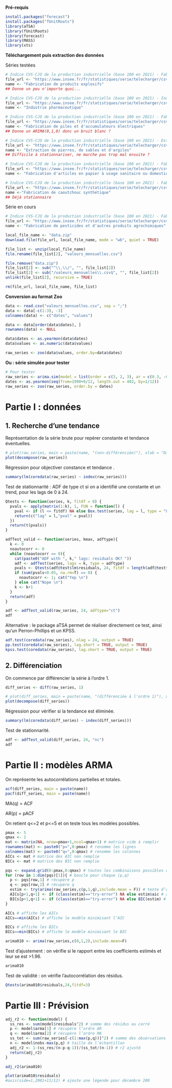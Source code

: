 **Pré-requis**

```r
install.packages("forecast")
install.packages("fUnitRoots")
library(aTSA)
library(fUnitRoots)
library(forecast)
library(MASS)
library(xts)
```

**Téléchargement puis extraction des données**

Séries testées

```r
# Indice CVS-CJO de la production industrielle (base 100 en 2021) - Fabrication de produits explosifs
file_url <- "https://www.insee.fr/fr/statistiques/serie/telecharger/csv/010767819?ordre=antechronologique&transposition=donneescolonne&periodeDebut=1&anneeDebut=1990&periodeFin=2&anneeFin=2024&revision=sansrevisions"
name <- "Fabrication de produits explosifs"
## Donne un peu n'importe quoi...

# Indice CVS-CJO de la production industrielle (base 100 en 2021) - Industrie pharmaceutique 
file_url <- "https://www.insee.fr/fr/statistiques/serie/telecharger/csv/010767832?ordre=antechronologique&transposition=donneescolonne&periodeDebut=1&anneeDebut=1990&periodeFin=2&anneeFin=2024&revision=sansrevisions"
name <- "Industrie pharmaceutique"

# Indice CVS-CJO de la production industrielle (base 100 en 2021) - Fabrication de piles et d'accumulateurs électriques
file_url <- "https://www.insee.fr/fr/statistiques/serie/telecharger/csv/010768055?ordre=antechronologique&transposition=donneescolonne&periodeDebut=1&anneeDebut=1990&periodeFin=2&anneeFin=2024&revision=sansrevisions"
name <- "Fabrication de piles et d'accumulateurs électriques"
## Donne un ARIMA(0,1,0) donc un bruit blanc ?

# Indice CVS-CJO de la production industrielle (base 100 en 2021) - Extraction de pierres, de sables et d'argiles
file_url <- "https://www.insee.fr/fr/statistiques/serie/telecharger/csv/010767592?ordre=antechronologique&transposition=donneescolonne&periodeDebut=1&anneeDebut=1990&periodeFin=2&anneeFin=2024&revision=sansrevisions"
name <- "Extraction de pierres, de sables et d'argiles"
## Difficile à stationnariser, ne marche pas trop mal ensuite ?

# Indice CVS-CJO de la production industrielle (base 100 en 2021) - Fabrication d'articles en papier à usage sanitaire ou domestique
file_url <- "https://www.insee.fr/fr/statistiques/serie/telecharger/csv/010767768?ordre=antechronologique&transposition=donneescolonne&periodeDebut=1&anneeDebut=1990&periodeFin=2&anneeFin=2024&revision=sansrevisions"
name <- "Fabrication d'articles en papier à usage sanitaire ou domestique"

# Indice CVS-CJO de la production industrielle (base 100 en 2021) - Fabrication de caoutchouc synthétique
file_url <- "https://www.insee.fr/fr/statistiques/serie/telecharger/csv/010767799?ordre=antechronologique&transposition=donneescolonne&periodeDebut=1&anneeDebut=1990&periodeFin=2&anneeFin=2024&revision=sansrevisions"
name <-"Fabrication de caoutchouc synthétique"
## Déjà stationnaire
```

Série en cours

```r
# Indice CVS-CJO de la production industrielle (base 100 en 2021) - Fabrication de pesticides et d'autres produits agrochimiques
file_url <- "https://www.insee.fr/fr/statistiques/serie/telecharger/csv/010767801?ordre=antechronologique&transposition=donneescolonne&periodeDebut=1&anneeDebut=1990&periodeFin=2&anneeFin=2024&revision=sansrevisions"
name <- "Fabrication de pesticides et d'autres produits agrochimiques"
```

```r
local_file_name <- "data.zip"
download.file(file_url, local_file_name, mode = "wb", quiet = TRUE)

file_list <- unzip(local_file_name)
file.rename(file_list[2], "valeurs_mensuelles.csv")

file.remove("data.zip")
file_list[2] <- sub("^\\.\\/", "", file_list[2])
file_list[2] <- sub("/valeurs_mensuelles\\.csv$", "", file_list[2]) 
unlink(file_list[2], recursive = TRUE)

rm(file_url, local_file_name, file_list)
```

**Conversion au format Zoo**

```r
data <- read.csv("valeurs_mensuelles.csv", sep = ";")
data <- data[-c(1:3), -3]
colnames(data) <- c("dates", "values")

data <- data[order(data$dates), ]
rownames(data) <- NULL

data$dates <- as.yearmon(data$dates)
data$values <- as.numeric(data$values)

raw_series <- zoo(data$values, order.by=data$dates)
```

**Ou : série simulée pour tester**

```r
# Pour tester
raw_series <- arima.sim(model = list(order = c(3, 2, 3), ar = c(0.3, -0.2, 0.1), ma = c(0.2, -0.1, 0.3)), n = 400)
dates <- as.yearmon(seq(from=1990+0/12, length.out = 402, by=1/12))
raw_series <- zoo(raw_series, order.by = dates)
```

# Partie I : données

## 1. Recherche d'une tendance

Représentation de la série brute pour repérer constante et tendance éventuelles.

```r
# plot(raw_series, main = paste(name, "(non-différenciée)"), xlab = "Dates", ylab = "Valeurs")
plot(decompose(raw_series))
```

Régression pour objectiver constance et tendance .

```r
summary(lm(coredata(raw_series) ~ index(raw_series)))
```

Test de stationnarité : ADF de type ct si on a identifié une constante et un trend, pour les lags de 0 à 24.

```r
Qtests <- function(series, k, fitdf = 0) {
  pvals <- apply(matrix(1:k), 1, FUN = function(l) {
    pval <- if (l <= fitdf) NA else Box.test(series, lag = l, type = "Ljung-Box", fitdf = fitdf)$p.value
    return(c("lag" = l,"pval" = pval))
  })
  return(t(pvals))
}

adfTest_valid <- function(series, kmax, adftype){
  k <- 0
  noautocorr <- 0
  while (noautocorr == 0){
    cat(paste0("ADF with ", k," lags: residuals OK? "))
    adf <- adfTest(series, lags = k, type = adftype)
    pvals <- Qtests(adf@test$lm$residuals, 24, fitdf = length(adf@test$lm$coefficients))[,2]
    if (sum(pvals<0.05, na.rm=T) == 0) {
      noautocorr <- 1; cat("Yep \n")
    } else cat("Nope \n")
    k <- k+1
  }
  return(adf)
}

adf <- adfTest_valid(raw_series, 24, adftype="ct")
adf
```

Alternative : le package aTSA permet de réaliser directement ce test, ainsi qu'un Perron-Phillips et un KPSS.

```r
adf.test(coredata(raw_series), nlag = 24, output = TRUE)
pp.test(coredata(raw_series), lag.short = TRUE, output = TRUE)
kpss.test(coredata(raw_series), lag.short = TRUE, output = TRUE)
```

## 2. Différenciation

On commence par différencier la série à l'ordre 1.

```r
diff_series <- diff(raw_series, 1)

# plot(diff_series, main = paste(name, "(différenciée à l'ordre 1)"), xlab = "Dates", ylab = "Valeurs")
plot(decompose(diff_series))
```

Régression pour vérifier si la tendance est éliminée.

```r
summary(lm(coredata(diff_series) ~ index(diff_series)))
```

Test de stationnarité.

```r
adf <- adfTest_valid(diff_series, 24, "nc")
adf
```

# Partie II : modèles ARMA

On représente les autocorrélations partielles et totales.

```r
acf(diff_series, main = paste(name))
pacf(diff_series, main = paste(name))
```

MA(q) = ACF

AR(p) = pACF

On retient q\<=2 et p\<=5 et on teste tous les modèles possibles.

```r
pmax <- 5
qmax <- 2
mat <- matrix(NA, nrow=pmax+1,ncol=qmax+1) # matrice vide à remplir
rownames(mat) <- paste0("p=",0:pmax) # renomme les lignes
colnames(mat) <- paste0("q=",0:qmax) # renomme les colonnes
AICs <- mat # matrice des AIC non remplie
BICs <- mat # matrice des BIC non remplie

pqs <- expand.grid(0:pmax,0:qmax) # toutes les combinaisons possibles de p et q
for (row in 1:dim(pqs)[1]){ # boucle pour chaque (p,q)
  p <- pqs[row,1] # récupère p
  q <- pqs[row,2] # récupère q
  estim <- try(arima(raw_series,c(p,1,q),include.mean = F)) # tente d’estimer l’ARIMA
  AICs[p+1,q+1] <- if (class(estim)=="try-error") NA else estim$aic # assigne l’AIC
  BICs[p+1,q+1] <- if (class(estim)=="try-error") NA else BIC(estim) # assigne le BIC
}

AICs # affiche les AICs
AICs==min(AICs) # affiche le modèle minimisant l’AIC

BICs # affiche les BICs
BICs==min(BICs) # affiche le modèle minimisant le BIC

arima010 <- arima(raw_series,c(0,1,2),include.mean=F)
```

Test d'ajustement : on vérifie si le rapport entre les coefficients estimés et leur se est \>1.96.

```r
arima010
```

Test de validité : on vérifie l'autocorrélation des résidus.

```r
Qtests(arima010$residuals,24,fitdf=3)
```

# Partie III : Prévision

```r
adj_r2 <- function(model) {
  ss_res <- sum(model$residuals^2) # somme des résidus au carré
  p <- model$arma[1] # récupère l’ordre AR
  q <- model$arma[2] # récupère l’ordre MA
  ss_tot <- sum(raw_series[-c(1:max(p,q))]^2) # somme des observations de l’échantillon au carré
  n <- model$nobs-max(p,q) # taille de l’échantillon
  adj_r2 <- 1-(ss_res/(n-p-q-1))/(ss_tot/(n-1)) # r2 ajusté
  return(adj_r2)
}

adj_r2(arima010)

plot(arima010$residuals)
#axis(side=1,2001+11/12) # ajoute une légende pour décembre 200
```
